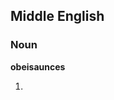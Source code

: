 ==Middle English==

===Noun===
'''obeisaunces'''

# {{plural of|[[obeisaunce]]|lang=Middle English}}